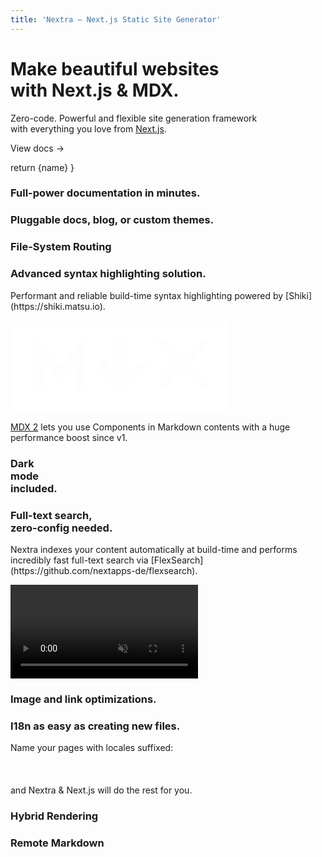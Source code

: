 ```yaml
---
title: 'Nextra – Next.js Static Site Generator'
---
```



<div className="content-container">
  <h1 className="headline">Make beautiful websites <br/>with Next.js & MDX.</h1>
  <p className="subtitle">Zero-code. Powerful and flexible site generation framework <br/>with everything you love from <a className="nextjs-link" href="https://nextjs.org" target="_blank">Next.js</a>.</p>
  <p className="subtitle"><Link href="/docs"><a>View docs →</a></Link></p>
</div>

<style jsx>{`
  .content-container {
    max-width: 90rem;
    padding-left: max(env(safe-area-inset-left),1.5rem);
    padding-right: max(env(safe-area-inset-right),1.5rem);
    margin: 0 auto;
  }
  .features-container {
    margin: 4rem 0;
    padding: 4rem 0;
    background-color: #f7f7f7;
  }
  :global(.dark) .features-container {
    background-color: #000;
  }
`}</style>

<style jsx>{`
  .headline {
    font-size: min(70px, max(8vw, 40px));
    font-weight: 700;
    font-feature-settings: initial;
    letter-spacing: -.12rem;
    margin-left: -0.2rem;
    margin-top: 3.4rem;
    line-height: 1.2;
  }
  .subtitle {
    font-size: 1.3rem;
    font-feature-settings: initial;
    line-height: 1.6;
  }
  .nextjs-link {
    color: currentColor;
    text-decoration: none;
    font-weight: 600;
  }
  :global(#docs-card) {
    background-image: url(/assets/card-1.png);
  }
  :global(.dark #docs-card) {
    background-image: url(/assets/card-1.dark.png);
  }
`}</style>



  return <span className={styles.file}>
    {name}
  </span>
}

<div className="features-container">
  <div className="content-container">
    <Features>
      <Feature large centered id="docs-card" style={{
        color: '#fff',
        textShadow: '0 0 1rem rgba(0,0,0,0.2)',
        aspectRatio: '135/86',
        backgroundSize: 'cover',
      }}>
        <h3>Full-power documentation in minutes.</h3>
      </Feature>
      <Feature centered style={{ minHeight: 450 }}>
        <h3>Pluggable docs, blog, or custom themes.</h3>
        <ThemesAnimation style={{
          position: 'absolute',
          left: 0,
          bottom: 0,
          width: '100%',
        }}/>
      </Feature>
      <Feature>
        <h3>File-System Routing</h3>
      </Feature>
      <Feature style={{
        aspectRatio: '4/3',
        backgroundRepeat: 'no-repeat',
        backgroundSize: 634,
        backgroundPosition: '-6px calc(100% + 4px)',
        backgroundImage: 'linear-gradient(to top, transparent, #fff 50%), url(/assets/syntax-highlighting.svg)',
      }}>
        <h3>Advanced syntax highlighting solution.</h3>
        <p>Performant and reliable build-time syntax highlighting powered by [Shiki](https://shiki.matsu.io).</p>
      </Feature>
      <Feature centered style={{
        display: 'flex',
        flexDirection: 'column',
        alignItems: 'center',
        justifyContent: 'center',
        backgroundImage: 'url(/assets/gradient-bg.jpeg)',
        backgroundSize: 'cover',
        backgroundPosition: 'center',
        color: '#fff'
      }}>
        <svg width="70%" viewBox="0 0 69 29" fill="none" xmlns="http://www.w3.org/2000/svg">
          <path fill-rule="evenodd" clip-rule="evenodd" d="M66.375 0.375H2.625C1.38236 0.375 0.375 1.38236 0.375 2.625V25.875C0.375 27.1176 1.38236 28.125 2.625 28.125H66.375C67.6176 28.125 68.625 27.1176 68.625 25.875V2.625C68.625 1.38236 67.6176 0.375 66.375 0.375ZM23.625 5.75368V9.375V21.875H20.625V12.9963L16.1857 17.4357L15.125 18.4963L14.0643 17.4357L9.75 13.1213V22H6.75V9.5V5.87868L9.31066 8.43934L15.125 14.2537L21.0643 8.31434L23.625 5.75368ZM29.5607 12.5643L33.75 16.7537V5.375H36.75V16.7537L40.9393 12.5643L43.0607 14.6857L36.3107 21.4357L35.25 22.4963L34.1893 21.4357L27.4393 14.6857L29.5607 12.5643ZM62.3105 19.5592L56.1228 13.3736L62.4357 7.06066L60.3143 4.93934L54.0011 11.2526L47.6855 4.93916L45.5645 7.06084L51.8798 13.3739L45.6893 19.5643L47.8107 21.6857L54.0014 15.4949L60.1895 21.6808L62.3105 19.5592Z" fill="#fff"/>
        </svg>
        <p><a href="https://mdxjs.com/blog/v2" target="_blank" style={{ color: 'currentColor' }}>MDX 2</a> lets you use Components in Markdown contents with a huge performance boost since v1.</p>
      </Feature>
      <Feature centered style={{
        display: 'flex',
        alignItems: 'center',
        justifyContent: 'center',
        background: 'radial-gradient(#4b4b4b 1px, transparent 0px), radial-gradient(#4b4b4b 1px, transparent 0px), #000',
        backgroundSize: '40px 40px, 40px 40px',
        backgroundPosition: '20px 20px, 0 0',
        boxShadow: '0 0 40px inset #000',
        border: '1px solid #2a2a2a'
      }}>
        <h3 style={{
          color: '#fff',
          fontSize: 46
        }}>Dark <br/>mode <br/>included.</h3>
      </Feature>
      <Feature large style={{
        aspectRatio: '8/3',
      }}>
        <h3>Full-text search, <br/>zero-config needed.</h3>
        <p style={{ maxWidth: 320 }}>Nextra indexes your content automatically at build-time and performs incredibly fast full-text search via [FlexSearch](https://github.com/nextapps-de/flexsearch).</p>
        <video autoplay="autoplay" loop muted playsinline style={{
          position: 'absolute',
          right: 0,
          top: 24,
          height: 430,
          pointerEvents: 'none',
        }}>
          <source src="/assets/search.mp4" type="video/mp4"/>
        </video>
      </Feature>
      <Feature>
        <h3>Image and link optimizations.</h3>
      </Feature>
      <Feature>
        <h3>I18n as easy as creating new files.</h3>
        <p>Name your pages with locales suffixed: <br/><File name="/hello.en-US.mdx"/> <br/><File name="/hello.de-DE.mdx"/> <br/><File name="/hello.ja-JP.mdx"/> <br/>and Nextra & Next.js will do the rest for you.</p>
      </Feature>
      <Feature>
        <h3>Hybrid Rendering</h3>
      </Feature>
      <Feature>
        <h3>Remote Markdown</h3>
      </Feature>
    </Features>
  </div>
</div>
